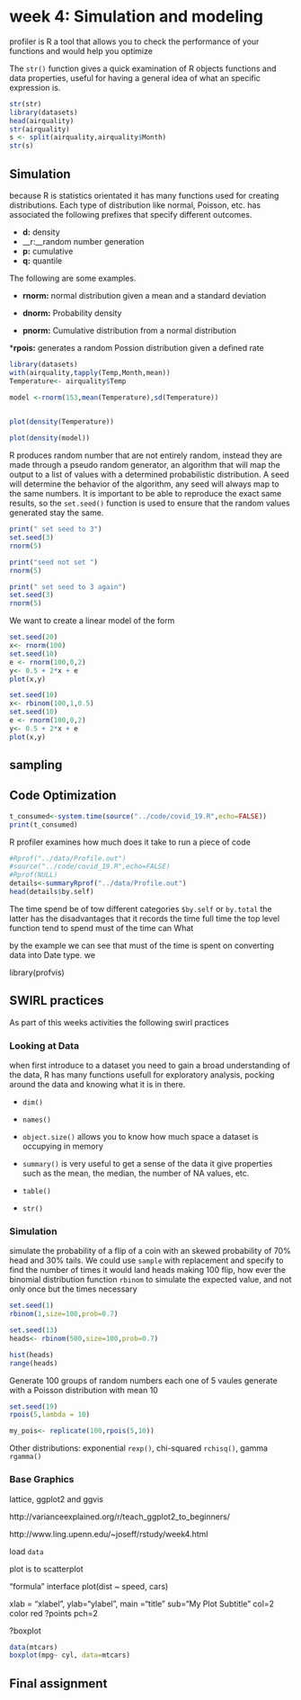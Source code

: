 # week 4: Simulation and modeling

profiler is R a tool that allows you to check the performance of your functions and would help you optimize 

The ```str()``` function gives a quick examination of R objects functions and data properties, useful for having a general idea of what an specific expression is. 

```r
str(str)
library(datasets)
head(airquality)
str(airquality)
s <- split(airquality,airquality$Month)
str(s) 
```


## Simulation 
because R is statistics orientated it has many functions used for creating distributions.  Each type of distribution like normal, Poisson, etc. has associated the following prefixes that specify different outcomes.

* __d:__ density
* __r:__random number generation
* __p:__ cumulative
* __q:__ quantile
 
 The following are some examples.
 
* __rnorm:__ normal distribution given a mean and a standard deviation 

* __dnorm:__ Probability density

* __pnorm:__ Cumulative distribution from a normal distribution 

*__rpois:__ generates a random Possion distribution given a defined rate

```r
library(datasets)
with(airquality,tapply(Temp,Month,mean))
Temperature<- airquality$Temp

model <-rnorm(153,mean(Temperature),sd(Temperature))
 

plot(density(Temperature))

plot(density(model))

```

R produces random number that are not entirely random, instead they are made through a pseudo random generator, an algorithm that will map the output to a list of values with a determined probabilistic distribution. A seed will determine the behavior of the algorithm, any seed will always map to the same numbers. It is important to be able to reproduce the exact same results, so the ```set.seed()``` function is used to ensure that the random values generated stay the same.



```r
print(" set seed to 3")
set.seed(3)
rnorm(5)

print("seed not set ")
rnorm(5)

print(" set seed to 3 again")
set.seed(3)
rnorm(5)
```
We want to create a linear model of the form

\begin{equation*} 
  y= \beta _1 + \beta_2 x +\epsilon
  (\#eq:binom)
\end{equation*} 


```r
set.seed(20)
x<- rnorm(100)
set.seed(10)
e <- rnorm(100,0,2)
y<- 0.5 + 2*x + e
plot(x,y)
```
```r
set.seed(10)
x<- rbinom(100,1,0.5)
set.seed(10)
e <- rnorm(100,0,2)
y<- 0.5 + 2*x + e
plot(x,y)
```

## sampling



## Code Optimization 
```r

t_consumed<-system.time(source("../code/covid_19.R",echo=FALSE))
print(t_consumed)

```

R profiler 
examines how much does it take to run a piece of code
```r

#Rprof("../data/Profile.out")
#source("../code/covid_19.R",echo=FALSE)
#Rprof(NULL)
details<-summaryRprof("../data/Profile.out")
head(details$by.self)

```
The time spend be of tow different categories ```$by.self``` or ```by.total``` the latter has the disadvantages that it records the time full time the top level function tend to spend must of the time   can 
What 

by the example we can see that must of the time is spent on converting data into Date type.    we

library(profvis)


## SWIRL practices
As part of this weeks activities the following swirl practices 

### Looking at Data
when first introduce to a dataset you need to gain a broad understanding of the data, R has many functions usefull for exploratory analysis, pocking around the data and knowing what it is in there.

* ```dim()```
* ```names()```
* ```object.size()``` allows you to know how much space a dataset is occupying in memory
* ```summary()``` is very useful to get a sense of the data it give properties such as the mean, the median, the number of NA values, etc.

* ```table()```
* ```str()```


### Simulation
simulate the probability of a flip of a coin with an skewed probability of 70% head and 30% tails. We could use ```sample``` with replacement and specify to find the number of times it would land heads making 100 flip, how ever the binomial distribution function ```rbinom``` to simulate the expected value, and not only once but the times necessary 

```r
set.seed(1)
rbinom(1,size=100,prob=0.7)

set.seed(13)
heads<- rbinom(500,size=100,prob=0.7)

hist(heads)
range(heads)
```

Generate 100 groups of random numbers each one of 5 vaules generate with a Poisson distribution with mean 10
```r
set.seed(19)
rpois(5,lambda = 10)

my_pois<- replicate(100,rpois(5,10))
```

Other distributions: exponential ```rexp()```, chi-squared ```rchisq()```, gamma ```rgamma()```

### Base Graphics
lattice, ggplot2 and ggvis

http://varianceexplained.org/r/teach_ggplot2_to_beginners/ 

http://www.ling.upenn.edu/~joseff/rstudy/week4.html

load ```data```

plot is to scatterplot

"formula" interface  plot(dist ~ speed, cars)

xlab = "xlabel", ylab="ylabel", main ="title"
sub="My Plot Subtitle"
col=2  color red
?points
pch=2

?boxplot

```r
data(mtcars)
boxplot(mpg~ cyl, data=mtcars)
```



## Final assignment




